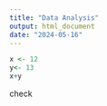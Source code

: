 ```yaml
---
title: "Data Analysis"
output: html_document
date: "2024-05-16"
---
```


```r
x <- 12
y<- 13
x+y
```

check

